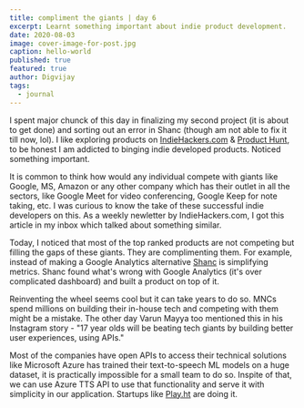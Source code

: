 ```yaml
---
title: compliment the giants | day 6
excerpt: Learnt something important about indie product development.
date: 2020-08-03
image: cover-image-for-post.jpg
caption: hello-world
published: true
featured: true
author: Digvijay
tags:
  - journal
---
```

I spent major chunck of this day in finalizing my second project (it is about to get done) and sorting out an error in Shanc (though am not able to fix it till now, lol). I like exploring products on [IndieHackers.com](https://www.indiehackers.com/) & [Product Hunt](https://producthunt.com), to be honest I am addicted to binging indie developed products. Noticed something important.      

It is common to think how would any individual compete with giants like Google, MS, Amazon or any other company which has their outlet in all the sectors, like Google Meet for video conferencing, Google Keep for note taking, etc. I was curious to know the take of these successful indie developers on this. As a weekly newletter by IndieHackers.com, I got this article in my inbox which talked about something similar.            

Today, I noticed that most of the top ranked products are not competing but filling the gaps of these giants. They are complimenting them. For example, instead of making a Google Analytics alternative [Shanc](https://shanc.app) is simplifying metrics. Shanc found what's wrong with Google Analytics (it's over complicated dashboard) and built a product on top of it.     

Reinventing the wheel seems cool but it can take years to do so. MNCs spend millions on building their in-house tech and competing with them might be a mistake. The other day Varun Mayya too mentioned this in his Instagram story - "17 year olds will be beating tech giants by building better user experiences, using APIs."              

Most of the companies have open APIs to access their technical solutions like Microsoft Azure has trained their text-to-speech ML models on a huge dataset, it is practically impossible for a small team to do so. Inspite of that, we can use Azure TTS API to use that functionality and serve it with simplicity in our application. Startups like [Play.ht](https://play.ht) are doing it.      